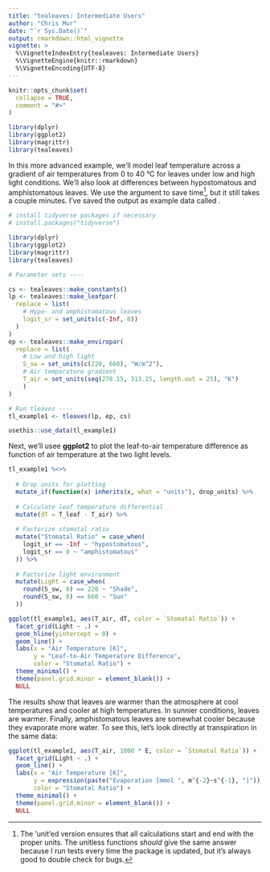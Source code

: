 ```yaml
---
title: "tealeaves: Intermediate Users"
author: "Chris Mur"
date: "`r Sys.Date()`"
output: rmarkdown::html_vignette
vignette: >
  %\VignetteIndexEntry{tealeaves: Intermediate Users}
  %\VignetteEngine{knitr::rmarkdown}
  %\VignetteEncoding{UTF-8}
---
```


```r
knitr::opts_chunk$set(
  collapse = TRUE,
  comment = "#>"
)

library(dplyr)
library(ggplot2)
library(magrittr)
library(tealeaves)

```

In this more advanced example, we'll model leaf temperature across a gradient of air temperatures from 0 to 40 °C for leaves under low and high light conditions. We'll also look at differences between hypostomatous and amphistomatous leaves. We use the \code{unitless = TRUE} argument to save time^[The 'unit'ed version ensures that all calculations start and end with the proper units. The unitless functions *should* give the same answer because I run tests every time the package is updated, but it's always good to double check for bugs.], but it still takes a couple minutes. I've saved the output as example data called \code{tl_example1}.

```r

# install tidyverse packages if necessary
# install.packages("tidyverse")

library(dplyr)
library(ggplot2)
library(magrittr)
library(tealeaves)

# Parameter sets ----

cs <- tealeaves::make_constants()
lp <- tealeaves::make_leafpar(
  replace = list(
    # Hypo- and amphistomatous leaves
    logit_sr = set_units(c(-Inf, 0))
  )
)
ep <- tealeaves::make_enviropar(
  replace = list(
    # Low and high light
    S_sw = set_units(c(220, 660), "W/m^2"),
    # Air temperature gradient
    T_air = set_units(seq(278.15, 313.15, length.out = 25), "K")  
    )
)

# Run tleaves ----
tl_example1 <- tleaves(lp, ep, cs)

usethis::use_data(tl_example1)

```

Next, we'll usee **ggplot2** to plot the leaf-to-air temperature difference as function of air temperature at the two light levels.

```r

tl_example1 %<>%
  
  # Drop units for plotting
  mutate_if(function(x) inherits(x, what = "units"), drop_units) %>%
  
  # Calculate leaf temperature differential
  mutate(dT = T_leaf - T_air) %>%
  
  # Factorize stomatal ratio 
  mutate("Stomatal Ratio" = case_when(
    logit_sr == -Inf ~ "hypostomatous",
    logit_sr == 0 ~ "amphistomatous"
  )) %>%
  
  # Factorize light environment 
  mutate(Light = case_when(
    round(S_sw, 0) == 220 ~ "Shade",
    round(S_sw, 0) == 660 ~ "Sun"
  ))

ggplot(tl_example1, aes(T_air, dT, color = `Stomatal Ratio`)) +
  facet_grid(Light ~ .) + 
  geom_hline(yintercept = 0) +
  geom_line() +
  labs(x = "Air Temperature [K]", 
       y = "Leaf-to-Air Temperature Difference",
       color = "Stomatal Ratio") + 
  theme_minimal() + 
  theme(panel.grid.minor = element_blank()) +
  NULL

```

The results show that leaves are warmer than the atmosphere at cool temperatures and cooler at high temperatures. In sunnier conditions, leaves are warmer. Finally, amphistomatous leaves are somewhat cooler because they evaporate more water. To see this, let's look directly at transpiration in the same data:

```r

ggplot(tl_example1, aes(T_air, 1000 * E, color = `Stomatal Ratio`)) +
  facet_grid(Light ~ .) + 
  geom_line() +
  labs(x = "Air Temperature [K]", 
       y = expression(paste("Evaporation [mmol ", m^{-2}~s^{-1}, "]")),
       color = "Stomatal Ratio") + 
  theme_minimal() + 
  theme(panel.grid.minor = element_blank()) +
  NULL

```
